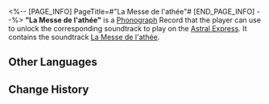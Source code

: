 <%-- [PAGE_INFO]
PageTitle=#"La Messe de l'athée"#
[END_PAGE_INFO] --%>
{{Item Infobox
|id          = 210354
|image       = Item La Messe de l'athée.png{{subst:void|<!--$UPLOAD:<<SpriteOutput/ItemFigures/210001.png>-<Item La Messe de l'athée.png>-<Item Icons>>-->}}
|type        = Disk
|invCategory = Valuables
|rarity      = 3
|effect      = 
|description = A record that can be played on the Express' phonograph. It might be a chance acquisition or a gift from someone else. All sorts of memories surge up when the music plays &mdash; the smiles, encounters, touches, and the excitement of battle. Maybe that is why people still collect records even as society rapidly advances.<br />The current record contains the track "La Messe de l'athée."
}}
{{Description|''The Cosmos will become the historian. We should only serve as its secretaries.''}}
'''"La Messe de l'athée"''' is a [[Phonograph]] Record that the player can use to unlock the corresponding soundtrack to play on the [[Astral Express]]. It contains the soundtrack [[La Messe de l'athée]].

==Other Languages==
{{Other Languages
|en   = "La Messe de l'athée"
|zhs  = 《无神论者的弥撒》
|zht  = 《無神論者的彌撒》
|ja   = 『無神論者のミサ』
|ko   = ≪무신론자의 미사≫
|es   = La misa del ateo
|fr   = «&nbsp;La Messe de l'athée&nbsp;»
|ru   = La Messe de l'athée
|th   = "La Messe de l'athée"
|vi   = "Thánh Lễ Luận Giả Vô Thần"
|de   = „La Messe de l’athée“
|id   = "La Messe de l'athée"
|pt   = "La Messe de l'athée"
}}

==Change History==
{{Change History|2.3}}